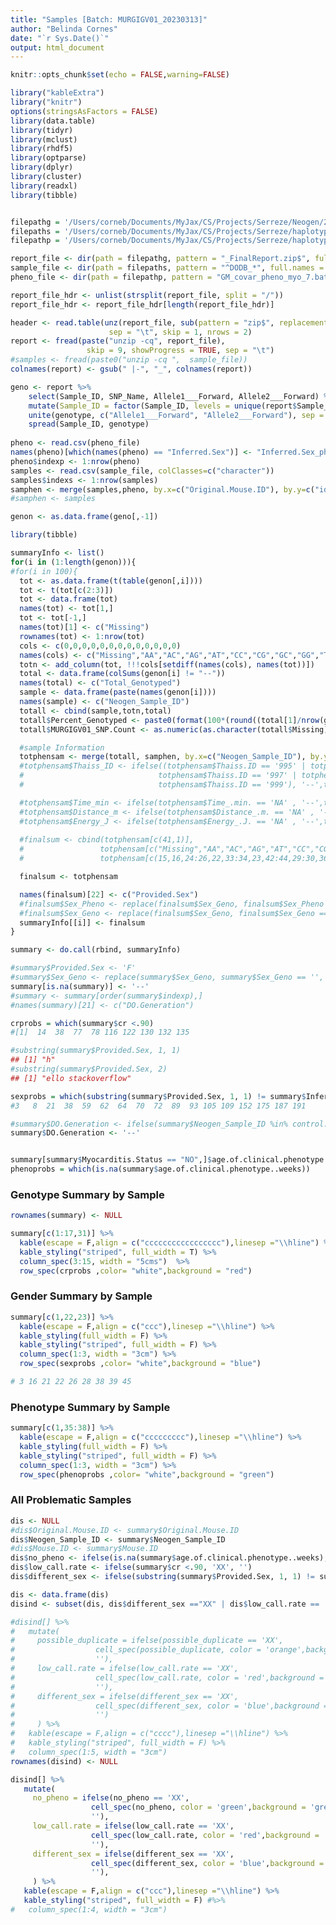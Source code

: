 ```yaml
---
title: "Samples [Batch: MURGIGV01_20230313]"
author: "Belinda Cornes"
date: "`r Sys.Date()`"
output: html_document
---
```


```r
knitr::opts_chunk$set(echo = FALSE,warning=FALSE)

library("kableExtra")
library("knitr")
options(stringsAsFactors = FALSE)
library(data.table) 
library(tidyr)     
library(mclust)     
library(rhdf5)      
library(optparse)
library(dplyr)
library(cluster)
library(readxl)
library(tibble)


filepathg = '/Users/corneb/Documents/MyJax/CS/Projects/Serreze/Neogen/2023.04.10/Jackson_Lab_Serreze/The_Jackson_Lab_Serreze_MURGIGV01_20230313/'
filepaths = '/Users/corneb/Documents/MyJax/CS/Projects/Serreze/haplotype.reconstruction/output_7.batches_myo/'
filepathp = '/Users/corneb/Documents/MyJax/CS/Projects/Serreze/haplotype.reconstruction/output_7.batches_myo/qtl2/'

report_file <- dir(path = filepathg, pattern = "_FinalReport.zip$", full.names = TRUE)
sample_file <- dir(path = filepaths, pattern = "^DODB_*", full.names = TRUE)
pheno_file <- dir(path = filepathp, pattern = "GM_covar_pheno_myo_7.batches.csv", full.names = TRUE)

report_file_hdr <- unlist(strsplit(report_file, split = "/"))
report_file_hdr <- report_file_hdr[length(report_file_hdr)]

header <- read.table(unz(report_file, sub(pattern = "zip$", replacement = "txt", report_file_hdr)), 
                      sep = "\t", skip = 1, nrows = 2)
report <- fread(paste("unzip -cq", report_file),
                 skip = 9, showProgress = TRUE, sep = "\t")
#samples <- fread(paste0("unzip -cq ",  sample_file))
colnames(report) <- gsub(" |-", "_", colnames(report))

geno <- report %>%
    select(Sample_ID, SNP_Name, Allele1___Forward, Allele2___Forward) %>%
    mutate(Sample_ID = factor(Sample_ID, levels = unique(report$Sample_ID))) %>%
    unite(genotype, c("Allele1___Forward", "Allele2___Forward"), sep = "") %>%
    spread(Sample_ID, genotype)
 
pheno <- read.csv(pheno_file)
names(pheno)[which(names(pheno) == "Inferred.Sex")] <- "Inferred.Sex_pheno"
pheno$indexp <- 1:nrow(pheno)
samples <- read.csv(sample_file, colClasses=c("character"))
samples$indexs <- 1:nrow(samples)
samphen <- merge(samples,pheno, by.x=c("Original.Mouse.ID"), by.y=c("id"), all.x=T)
#samphen <- samples

genon <- as.data.frame(geno[,-1])

library(tibble)

summaryInfo <- list()
for(i in (1:length(genon))){
#for(i in 100){
  tot <- as.data.frame(t(table(genon[,i])))
  tot <- t(tot[c(2:3)])
  tot <- data.frame(tot)
  names(tot) <- tot[1,]
  tot <- tot[-1,]
  names(tot)[1] <- c("Missing")
  rownames(tot) <- 1:nrow(tot)
  cols <- c(0,0,0,0,0,0,0,0,0,0,0,0,0)
  names(cols) <- c("Missing","AA","AC","AG","AT","CC","CG","GC","GG","TA","TC","TG","TT")
  totn <- add_column(tot, !!!cols[setdiff(names(cols), names(tot))])
  total <- data.frame(colSums(genon[i] != "--"))
  names(total) <- c("Total_Genotyped")
  sample <- data.frame(paste(names(genon[i])))
  names(sample) <- c("Neogen_Sample_ID")
  totall <- cbind(sample,totn,total)
  totall$Percent_Genotyped <- paste0(format(100*(round((total[1]/nrow(genon)), digits = 4)), nsmall = 2),"%")
  totall$MURGIGV01_SNP.Count <- as.numeric(as.character(totall$Missing)) + as.numeric(totall$Total_Genotyped)

  #sample Information
  totphensam <- merge(totall, samphen, by.x=c("Neogen_Sample_ID"), by.y=c("Original.Mouse.ID")) 
  #totphensam$Thaiss_ID <- ifelse((totphensam$Thaiss.ID == '995' | totphensam$Thaiss.ID == '996' | 
  #                              totphensam$Thaiss.ID == '997' | totphensam$Thaiss.ID == '998' | 
  #                              totphensam$Thaiss.ID == '999'), '--',totphensam$Thaiss.ID  )

  #totphensam$Time_min <- ifelse(totphensam$Time_.min. == 'NA' , '--',totphensam$Time_.min. )
  #totphensam$Distance_m <- ifelse(totphensam$Distance_.m. == 'NA' , '--',totphensam$Distance_.m. )
  #totphensam$Energy_J <- ifelse(totphensam$Energy_.J. == 'NA' , '--',totphensam$Energy_.J. )
    
  #finalsum <- cbind(totphensam[c(41,1)],
  #                 totphensam[c("Missing","AA","AC","AG","AT","CC","CG","GC","GG","TA","TC","TG","TT")],
  #                 totphensam[c(15,16,24:26,22,33:34,23,42:44,29:30,36)])

  finalsum <- totphensam

  names(finalsum)[22] <- c("Provided.Sex")
  #finalsum$Sex_Pheno <- replace(finalsum$Sex_Geno, finalsum$Sex_Pheno == '', '--')
  #finalsum$Sex_Geno <- replace(finalsum$Sex_Geno, finalsum$Sex_Geno == '', '--')
  summaryInfo[[i]] <- finalsum
}

summary <- do.call(rbind, summaryInfo)

#summary$Provided.Sex <- 'F'
#summary$Sex_Geno <- replace(summary$Sex_Geno, summary$Sex_Geno == '', '--')
summary[is.na(summary)] <- '--'
#summary <- summary[order(summary$indexp),]
#names(summary)[21] <- c("DO.Generation")

crprobs = which(summary$cr <.90)
#[1]  14  38  77  78 116 122 130 132 135

#substring(summary$Provided.Sex, 1, 1)
## [1] "h"
#substring(summary$Provided.Sex, 2)
## [1] "ello stackoverflow"

sexprobs = which(substring(summary$Provided.Sex, 1, 1) != summary$Inferred.Sex)
#3   8  21  38  59  62  64  70  72  89  93 105 109 152 175 187 191

#summary$DO.Generation <- ifelse(summary$Neogen_Sample_ID %in% control.mice, "--",summary$DO.Generation)
summary$DO.Generation <- '--'


summary[summary$Myocarditis.Status == "NO",]$age.of.clinical.phenotype..weeks. <- '--'
phenoprobs = which(is.na(summary$age.of.clinical.phenotype..weeks))

```

### Genotype Summary by Sample
```r

rownames(summary) <- NULL

summary[c(1:17,31)] %>%
  kable(escape = F,align = c("ccccccccccccccccc"),linesep ="\\hline") %>%
  kable_styling("striped", full_width = T) %>%
  column_spec(3:15, width = "5cms")  %>%
  row_spec(crprobs ,color= "white",background = "red") 
```

### Gender Summary by Sample
```r

summary[c(1,22,23)] %>%
  kable(escape = F,align = c("ccc"),linesep ="\\hline") %>%
  kable_styling(full_width = F) %>%
  kable_styling("striped", full_width = F) %>%
  column_spec(1:3, width = "3cm") %>%
  row_spec(sexprobs ,color= "white",background = "blue") 

# 3 16 21 22 26 28 38 39 45

```

### Phenotype Summary by Sample
```r

summary[c(1,35:38)] %>%
  kable(escape = F,align = c("ccccccccc"),linesep ="\\hline") %>%
  kable_styling(full_width = F) %>%
  kable_styling("striped", full_width = F) %>%
  column_spec(1:3, width = "3cm") %>%
  row_spec(phenoprobs ,color= "white",background = "green")

```


### All Problematic Samples
```r

dis <- NULL
#dis$Original.Mouse.ID <- summary$Original.Mouse.ID
dis$Neogen_Sample_ID <- summary$Neogen_Sample_ID
#dis$Mouse.ID <- summary$Mouse.ID
dis$no_pheno <- ifelse(is.na(summary$age.of.clinical.phenotype..weeks), 'XX', '')
dis$low_call.rate <- ifelse(summary$cr <.90, 'XX', '')
dis$different_sex <- ifelse(substring(summary$Provided.Sex, 1, 1) != summary$Inferred.Sex, 'XX', '')

dis <- data.frame(dis)
disind <- subset(dis, dis$different_sex =="XX" | dis$low_call.rate == 'XX')

#disind[] %>% 
#   mutate(
#     possible_duplicate = ifelse(possible_duplicate == 'XX',
#                  cell_spec(possible_duplicate, color = 'orange',background = 'orange'),
#                  ''),
#     low_call.rate = ifelse(low_call.rate == 'XX',
#                  cell_spec(low_call.rate, color = 'red',background = 'red'),
#                  ''),
#     different_sex = ifelse(different_sex == 'XX',
#                  cell_spec(different_sex, color = 'blue',background = 'blue'),
#                  '')
#     ) %>%
#   kable(escape = F,align = c("cccc"),linesep ="\\hline") %>%
#   kable_styling("striped", full_width = F) %>%
#   column_spec(1:5, width = "3cm") 
rownames(disind) <- NULL

disind[] %>% 
   mutate(
     no_pheno = ifelse(no_pheno == 'XX',
                  cell_spec(no_pheno, color = 'green',background = 'green'),
                  ''),
     low_call.rate = ifelse(low_call.rate == 'XX',
                  cell_spec(low_call.rate, color = 'red',background = 'red'),
                  ''),
     different_sex = ifelse(different_sex == 'XX',
                  cell_spec(different_sex, color = 'blue',background = 'blue'),
                  ''),
     ) %>%
   kable(escape = F,align = c("ccc"),linesep ="\\hline") %>%
   kable_styling("striped", full_width = F) #%>%
#   column_spec(1:4, width = "3cm") 

```